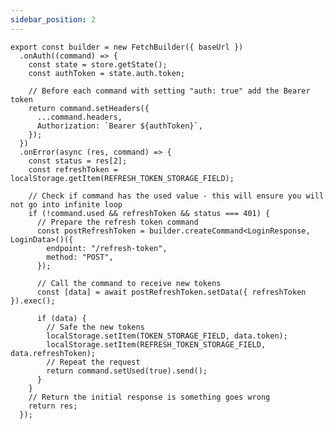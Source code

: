 ```yaml
---
sidebar_position: 2
---
```


```tsx
export const builder = new FetchBuilder({ baseUrl })
  .onAuth((command) => {
    const state = store.getState();
    const authToken = state.auth.token;

    // Before each command with setting "auth: true" add the Bearer token
    return command.setHeaders({
      ...command.headers,
      Authorization: `Bearer ${authToken}`,
    });
  })
  .onError(async (res, command) => {
    const status = res[2];
    const refreshToken = localStorage.getItem(REFRESH_TOKEN_STORAGE_FIELD);

    // Check if command has the used value - this will ensure you will not go into infinite loop
    if (!command.used && refreshToken && status === 401) {
      // Prepare the refresh token command
      const postRefreshToken = builder.createCommand<LoginResponse, LoginData>()({
        endpoint: "/refresh-token",
        method: "POST",
      });

      // Call the command to receive new tokens
      const [data] = await postRefreshToken.setData({ refreshToken }).exec();

      if (data) {
        // Safe the new tokens
        localStorage.setItem(TOKEN_STORAGE_FIELD, data.token);
        localStorage.setItem(REFRESH_TOKEN_STORAGE_FIELD, data.refreshToken);
        // Repeat the request
        return command.setUsed(true).send();
      }
    }
    // Return the initial response is something goes wrong
    return res;
  });
```
